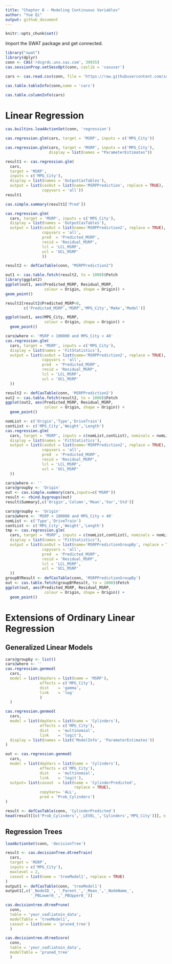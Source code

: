 ---
title: "Chapter 8 - Modeling Continuous Variables"
author: "Yue Qi"
output: github_document
---

```{r setup}
knitr::opts_chunk$set()
```



Import the SWAT package and get connected.

```{r}
library("swat")
library(dplyr)
conn <- CAS('rdcgrdc.unx.sas.com', 39935)
cas.sessionProp.setSessOpt(conn, caslib = 'casuser')
```

```{r}
cars <- cas.read.csv(conn, file = 'https://raw.githubusercontent.com/sassoftware/sas-viya-programming/master/data/cars.csv')

cas.table.tableInfo(conn,name = 'cars')

```

```{r}
cas.table.columnInfo(cars)
```
# Linear Regression
```{r}
cas.builtins.loadActionSet(conn, 'regression')
```

```{r}
cas.regression.glm(cars, target = 'MSRP', inputs = c('MPG_City'))
```

```{r}
cas.regression.glm(cars, target = 'MSRP', inputs = c('MPG_City'),
                   display = list(names = "ParameterEstimates"))

```

```{r}
result1 <- cas.regression.glm(
  cars, 
  target = 'MSRP', 
  inputs = c('MPG_City'),
  display = list(names = 'OutputCasTables'),
  output = list(casOut = list(name='MSRPPrediction', replace = TRUE), 
                copyvars = 'all'))
result1
```

```{r}
cas.simple.summary(result1['Pred'])
```

```{r}
cas.regression.glm(
  cars, target = 'MSRP', inputs = c('MPG_City'),
  display = list(names = 'OutputCasTables'),
  output = list(casOut = list(name='MSRPPrediction2', replace = TRUE), 
                copyvars = 'all',
                pred  = 'Predicted_MSRP',
                resid = 'Residual_MSRP',
                lcl = 'LCL_MSRP',
                ucl = 'UCL_MSRP'
                ))

```

```{r}
result2 <- defCasTable(conn, "MSRPPrediction2")
```

```{r}
out1 <- cas.table.fetch(result2, to = 1000)$Fetch
library(ggplot2)
ggplot(out1, aes(Predicted_MSRP, Residual_MSRP, 
                 colour = Origin, shape = Origin)) +
geom_point()

```

```{r}
result2[result2$Predicted_MSRP<0,   
        c('Predicted_MSRP','MSRP','MPG_City','Make','Model')]

```

```{r}
ggplot(out1, aes(MPG_City, MSRP, 
                 colour = Origin, shape = Origin)) +
  geom_point()

```

```{r}
cars@where <- 'MSRP < 100000 and MPG_City < 40'
cas.regression.glm(
  cars, target = 'MSRP', inputs = c('MPG_City'),
  display = list(names = 'FitStatistics'),
  output = list(casOut = list(name='MSRPPrediction2', replace = TRUE), 
                copyvars = 'all',
                pred  = 'Predicted_MSRP',
                resid = 'Residual_MSRP',
                lcl = 'LCL_MSRP',
                ucl = 'UCL_MSRP'
  ))

```

```{r}
result2 <- defCasTable(conn, 'MSRPPrediction2')
out2 <- cas.table.fetch(result2, to = 1000)$Fetch
ggplot(out2, aes(Predicted_MSRP, Residual_MSRP, 
                 colour = Origin, shape = Origin)) +
  geom_point()

```

```{r}
nomList <- c('Origin','Type','DriveTrain')
contList <- c('MPG_City','Weight','Length')
cas.regression.glm(
  cars, target = 'MSRP', inputs = c(nomList,contList), nominals = nomList,
  display = list(names = 'FitStatistics'),
  output = list(casOut = list(name='MSRPPrediction2', replace = TRUE), 
                copyvars = 'all',
                pred  = 'Predicted_MSRP',
                resid = 'Residual_MSRP',
                lcl = 'LCL_MSRP',
                ucl = 'UCL_MSRP'
  ))

```

```{r}
cars@where <- ''
cars@groupby <- 'Origin'
out <- cas.simple.summary(cars,inputs=c('MSRP'))
result <- rbind.bygroups(out)
result$Summary[,c('Origin','Column','Mean','Var','Std')]

```

```{r}
cars@groupby <- 'Origin'
cars@where <- 'MSRP < 100000 and MPG_City < 40'
nomList <- c('Type','DriveTrain')
contList <- c('MPG_City','Weight','Length')
tmp <- cas.regression.glm(
  cars, target = 'MSRP', inputs = c(nomList,contList), nominals = nomList,
  display = list(names = "FitStatistics"),
  output = list(casOut = list(name='MSRPPredictionGroupBy', replace = TRUE), 
                copyvars = 'all',
                pred  = 'Predicted_MSRP',
                resid = 'Residual_MSRP',
                lcl = 'LCL_MSRP',
                ucl = 'UCL_MSRP'
  ))
groupBYResult <- defCasTable(conn, 'MSRPPredictionGroupBy')
out <- cas.table.fetch(groupBYResult, to = 1000)$Fetch
ggplot(out, aes(Predicted_MSRP, Residual_MSRP, 
                 colour = Origin, shape = Origin)) +
  geom_point()

```
# Extensions of Ordinary Linear Regression
## Generalized Linear Models
```{r}
cars@groupby <- list()
cars@where <- ''
cas.regression.genmod(
  cars,
  model = list(depVars = list(name = 'MSRP'),
               effects = c('MPG_City'),
               dist    = 'gamma',
               link    = 'log'
               )
  )

```

```{r}
cas.regression.genmod(
  cars,
  model = list(depVars = list(name = 'Cylinders'),
               effects = c('MPG_City'),
               dist    = 'multinomial',
               link    = 'logit'),
  display = list(names = list('ModelInfo', 'ParameterEstimates'))
)

```

```{r}
out <- cas.regression.genmod(
  cars,
  model = list(depVars = list(name = 'Cylinders'),
               effects = c('MPG_City'),
               dist    = 'multinomial',
               link    = 'logit'),
  output= list(casout  = list(name = 'CylinderPredicted',
                              replace = TRUE),
               copyVars= 'ALL',
               pred = 'Prob_Cylinders')
)

```

```{r}
result <- defCasTable(conn, 'CylinderPredicted')
head(result[[c('Prob_Cylinders','_LEVEL_','Cylinders','MPG_City')]], n = 24)

```
## Regression Trees
```{r}
loadActionSet(conn, 'decisionTree')
```

```{r}
result <- cas.decisionTree.dtreeTrain(
  cars,
  target = 'MSRP',
  inputs = c('MPG_City'),
  maxlevel = 2,
  casout = list(name = 'treeModel1', replace = TRUE)
)
output1 <- defCasTable(conn, 'treeModel1')
output1[,c('_NodeID_', '_Parent_','_Mean_','_NodeName_',
           '_PBLower0_','_PBUpper0_')]

```

```{r eval = FALSE}
cas.decisiontree.dtreePrune(
  conn, 
  table = 'your_vadliatoin_data',
  modelTable = 'treeModel1',
  casout = list(name = 'pruned_tree')
  )

```

```{r eval = FALSE}
cas.decisiontree.dtreeScore(
  conn,
  table = 'your_vadliatoin_data',
  modelTable = 'pruned_tree'
  )

```
